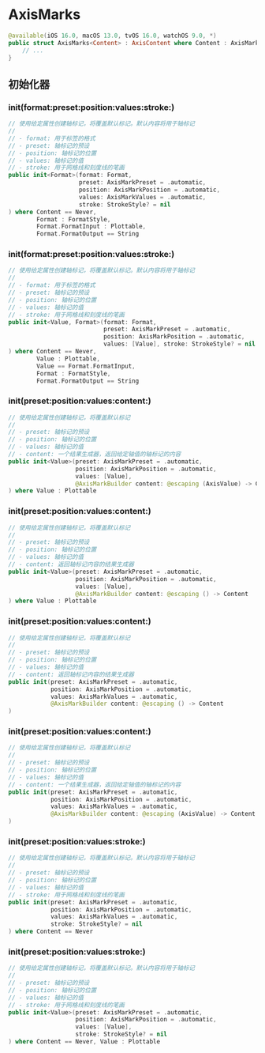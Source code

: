 # AxisMarks

<ToBePolishedAfterTranslation />

<OriginalSource
  title="AxisMarks"
  url="https://developer.apple.com/documentation/charts/axismarks"
  summary="图表绘制的一组视觉标记，用于指示图表轴的组成"
/>

```swift
@available(iOS 16.0, macOS 13.0, tvOS 16.0, watchOS 9.0, *)
public struct AxisMarks<Content> : AxisContent where Content : AxisMark {
    // ...
}
```

## 初始化器

### init(format:preset:position:values:stroke:)

```swift
// 使用给定属性创建轴标记，将覆盖默认标记。默认内容将用于轴标记
//
// - format: 用于标签的格式
// - preset: 轴标记的预设
// - position: 轴标记的位置
// - values: 轴标记的值
// - stroke: 用于网格线和刻度线的笔画
public init<Format>(format: Format,
                    preset: AxisMarkPreset = .automatic,
                    position: AxisMarkPosition = .automatic,
                    values: AxisMarkValues = .automatic,
                    stroke: StrokeStyle? = nil
) where Content == Never,
        Format : FormatStyle,
        Format.FormatInput : Plottable,
        Format.FormatOutput == String
```

### init(format:preset:position:values:stroke:)

```swift
// 使用给定属性创建轴标记，将覆盖默认标记。默认内容将用于轴标记
//
// - format: 用于标签的格式
// - preset: 轴标记的预设
// - position: 轴标记的位置
// - values: 轴标记的值
// - stroke: 用于网格线和刻度线的笔画
public init<Value, Format>(format: Format,
                           preset: AxisMarkPreset = .automatic,
                           position: AxisMarkPosition = .automatic,
                           values: [Value], stroke: StrokeStyle? = nil
) where Content == Never,
        Value : Plottable,
        Value == Format.FormatInput,
        Format : FormatStyle,
        Format.FormatOutput == String
```

### init(preset:position:values:content:)

```swift
// 使用给定属性创建轴标记，将覆盖默认标记
//
// - preset: 轴标记的预设
// - position: 轴标记的位置
// - values: 轴标记的值
// - content: 一个结果生成器，返回给定轴值的轴标记的内容
public init<Value>(preset: AxisMarkPreset = .automatic,
                   position: AxisMarkPosition = .automatic,
                   values: [Value],
                   @AxisMarkBuilder content: @escaping (AxisValue) -> Content
) where Value : Plottable
```

### init(preset:position:values:content:)

```swift
// 使用给定属性创建轴标记，将覆盖默认标记
//
// - preset: 轴标记的预设
// - position: 轴标记的位置
// - values: 轴标记的值
// - content: 返回轴标记内容的结果生成器
public init<Value>(preset: AxisMarkPreset = .automatic,
                   position: AxisMarkPosition = .automatic,
                   values: [Value],
                   @AxisMarkBuilder content: @escaping () -> Content
) where Value : Plottable
```

### init(preset:position:values:content:)

```swift
// 使用给定属性创建轴标记，将覆盖默认标记
//
// - preset: 轴标记的预设
// - position: 轴标记的位置
// - values: 轴标记的值
// - content: 返回轴标记内容的结果生成器
public init(preset: AxisMarkPreset = .automatic,
            position: AxisMarkPosition = .automatic,
            values: AxisMarkValues = .automatic,
            @AxisMarkBuilder content: @escaping () -> Content
)
```

### init(preset:position:values:content:)

```swift
// 使用给定属性创建轴标记，将覆盖默认标记
//
// - preset: 轴标记的预设
// - position: 轴标记的位置
// - values: 轴标记的值
// - content: 一个结果生成器，返回给定轴值的轴标记的内容
public init(preset: AxisMarkPreset = .automatic,
            position: AxisMarkPosition = .automatic,
            values: AxisMarkValues = .automatic,
            @AxisMarkBuilder content: @escaping (AxisValue) -> Content
)
```

### init(preset:position:values:stroke:)

```swift
// 使用给定属性创建轴标记，将覆盖默认标记。默认内容将用于轴标记
//
// - preset: 轴标记的预设
// - position: 轴标记的位置
// - values: 轴标记的值
// - stroke: 用于网格线和刻度线的笔画
public init(preset: AxisMarkPreset = .automatic,
            position: AxisMarkPosition = .automatic,
            values: AxisMarkValues = .automatic,
            stroke: StrokeStyle? = nil
) where Content == Never
```

### init(preset:position:values:stroke:)

```swift
// 使用给定属性创建轴标记，将覆盖默认标记。默认内容将用于轴标记
//
// - preset: 轴标记的预设
// - position: 轴标记的位置
// - values: 轴标记的值
// - stroke: 用于网格线和刻度线的笔画
public init<Value>(preset: AxisMarkPreset = .automatic,
                   position: AxisMarkPosition = .automatic,
                   values: [Value],
                   stroke: StrokeStyle? = nil
) where Content == Never, Value : Plottable
```
